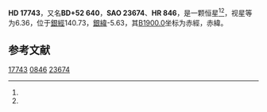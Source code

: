 {{Starbox begin
| name = HD 17743
}}
{{Starbox observe
| epoch = [[J2000.0|J2000.0]]
| constell = {{星座名待查}}<ref name=SIMBAD>{{cite web
 | url=http://simbad.u-strasbg.fr/simbad/sim-id?Ident=HR+846
 | title=Pulsating variable Star
 | publisher=Centre de Données astronomiques de Strasbourg
 | work=SIMBAD
 | accessdate=2012-07-13
 | archive-date=2016-03-17
 | archive-url=https://web.archive.org/web/20160317010806/http://simbad.u-strasbg.fr/simbad/sim-id?Ident=HR+846
 | dead-url=no
 }}</ref><ref name=DATA>{{cite web
 | url=http://vizier.u-strasbg.fr/viz-bin/VizieR-5?-out.add=.&-source=5050&-corr=PK=HR&-out.max=9999&HR=846
 | title=VizieR Detailed Page
 | accessdate=2012-07-13
 | archive-date=2016-03-04
 | archive-url=https://web.archive.org/web/20160304213752/http://vizier.u-strasbg.fr/viz-bin/VizieR-5?-out.add=.&-source=5050&-corr=PK=HR&-out.max=9999&HR=846
 | dead-url=no
 }}</ref>
| 星官 = 
| ra = {{RA|2|52|52}}<ref name=SIMBAD /><ref name=DATA />
| dec = {{DEC|+52|59|52}}<ref name=SIMBAD /><ref name=DATA />
| appmag_v = 6.36<ref name=SIMBAD /><ref name=DATA />
}}
{{Starbox character
| class = B8III<ref name=SIMBAD /><ref name=DATA />
| b-v = 0.07<ref name=SIMBAD /><ref name=DATA />
| u-b = -0.27<ref name=SIMBAD /><ref name=DATA />
| r-i = <ref name=SIMBAD /><ref name=DATA />
| variable = 
}}
{{Starbox astrometry
| radial_v = -0.27
| prop_mo_ra = 1
| parallax = -0.004
| p_error = 
}}
{{Starbox catalog
| names =BD+52 640，[[SAO星表|SAO]] 23674，[[HD星表|HD]] 17743，[[HR星表|HR]] 846}}
{{Starbox reference |Simbad=HR+846}}
{{Starbox end}}

'''HD 17743'''，又名'''BD+52 640'''，'''SAO 23674'''、'''HR 846'''，是一颗恒星<ref name=SIMBAD /><ref name=DATA />，视星等为6.36，位于[[銀道座標系|銀經]]140.73，[[銀道座標系|銀緯]]-5.63，其[[B1900.0|B1900.0]]坐标为赤經{{RA|2|45|46.1}}，赤緯{{DEC|+52|-5.63|11}}。

== 参考文献 ==
{{reflist}}

{{star-stub}}

[[Category:HD和HDE天體|17743]]
[[Category:HR天體|0846]]
[[Category:SAO天體|23674]]
